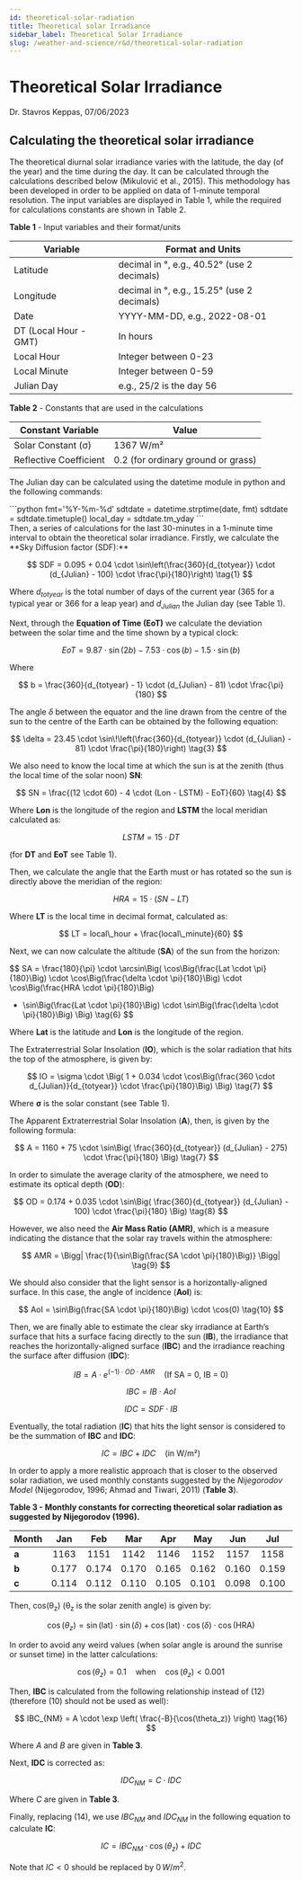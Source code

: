 ```yaml
---
id: theoretical-solar-radiation
title: Theoretical solar Irradiance
sidebar_label: Theoretical Solar Irradiance
slug: /weather-and-science/r&d/theoretical-solar-radiation
---
```


# Theoretical Solar Irradiance
Dr. Stavros Keppas, 07/06/2023

## Calculating the theoretical solar irradiance

The theoretical diurnal solar irradiance varies with the latitude, the day (of the year) and the time during the day. It can be calculated through the calculations described below (Mikulović et al., 2015). This methodology has been developed in order to be applied on data of 1-minute temporal resolution. The input variables are displayed in Table 1, while the required for calculations constants are shown in Table 2.  

**Table 1** - Input variables and their format/units

| Variable      | Format and Units                                   |
|---------------|---------------------------------------------------|
| Latitude      | decimal in °, e.g., 40.52° (use 2 decimals)       |
| Longitude     | decimal in °, e.g., 15.25° (use 2 decimals)       |
| Date          | YYYY-MM-DD, e.g., 2022-08-01                      |
| DT (Local Hour - GMT) | In hours                                 |
| Local Hour    | Integer between 0-23                              |
| Local Minute  | Integer between 0-59                              |
| Julian Day    | e.g., 25/2 is the day 56                          |

**Table 2** - Constants that are used in the calculations

| Constant Variable        | Value                                     |
|--------------------------|-------------------------------------------|
| Solar Constant (σ)       | 1367 W/m²                                |
| Reflective Coefficient   | 0.2 (for ordinary ground or grass)       |

The Julian day can be calculated using the datetime module in python and the following commands:
<div style={{ textAlign: "center" }}>
```python
fmt='%Y-%m-%d'
sdtdate = datetime.strptime(date, fmt)
sdtdate = sdtdate.timetuple()
local_day = sdtdate.tm_yday
```
</div>
Then, a series of calculations for the last 30-minutes in a 1-minute time interval to obtain the theoretical solar irradiance. Firstly, we calculate the **Sky Diffusion factor (SDF):**

$$
SDF = 0.095 + 0.04 \cdot \sin\left(\frac{360}{d_{totyear}} \cdot (d_{Julian} - 100) \cdot \frac{\pi}{180}\right) \tag{1}
$$

Where $d_{totyear}$ is the total number of days of the current year (365 for a typical year or 366 for a leap year) and $d_{Julian}$ the Julian day (see Table 1).

Next, through the **Equation of Time (EoT)** we calculate the deviation between the solar time and the time shown by a typical clock:

$$
EoT = 9.87 \cdot \sin(2b) - 7.53 \cdot \cos(b) - 1.5 \cdot \sin(b) \tag{2}
$$

Where

$$
b = \frac{360}{d_{totyear} - 1} \cdot (d_{Julian} - 81) \cdot \frac{\pi}{180}
$$

The angle $\delta$ between the equator and the line drawn from the centre of the sun to the centre of the Earth can be obtained by the following equation:

$$
\delta = 23.45 \cdot \sin\!\left(\frac{360}{d_{totyear}} \cdot (d_{Julian} - 81) \cdot \frac{\pi}{180}\right) \tag{3}
$$

We also need to know the local time at which the sun is at the zenith (thus the local time of the solar noon) **SN**:

$$
SN = \frac{(12 \cdot 60) - 4 \cdot (Lon - LSTM) - EoT}{60} \tag{4}
$$

Where **Lon** is the longitude of the region and **LSTM** the local meridian calculated as:

$$
LSTM = 15 \cdot DT
$$  

(for **DT** and **EoT** see Table 1).

Then, we calculate the angle that the Earth must or has rotated so the sun is directly above the meridian of the region:

$$
HRA = 15 \cdot (SN - LT) \tag{5}
$$

Where **LT** is the local time in decimal format, calculated as:

$$
LT = local\_hour + \frac{local\_minute}{60}
$$

Next, we can now calculate the altitude (**SA**) of the sun from the horizon:

$$
SA = \frac{180}{\pi} \cdot \arcsin\Big( 
\cos\Big(\frac{Lat \cdot \pi}{180}\Big) \cdot \cos\Big(\frac{\delta \cdot \pi}{180}\Big) \cdot \cos\Big(\frac{HRA \cdot \pi}{180}\Big) 
+ \sin\Big(\frac{Lat \cdot \pi}{180}\Big) \cdot \sin\Big(\frac{\delta \cdot \pi}{180}\Big) 
\Big) \tag{6}
$$

Where **Lat** is the latitude and **Lon** is the longitude of the region.

The Extraterrestrial Solar Insolation (**IO**), which is the solar radiation that hits the top of the atmosphere, is given by:

$$
IO = \sigma \cdot \Big( 1 + 0.034 \cdot \cos\Big(\frac{360 \cdot d_{Julian}}{d_{totyear}} \cdot \frac{\pi}{180}\Big) \Big) \tag{7}
$$

Where **σ** is the solar constant (see Table 1).

The Apparent Extraterrestrial Solar Insolation (**A**), then, is given by the following formula:

$$
A = 1160 + 75 \cdot \sin\Big( \frac{360}{d_{totyear}} (d_{Julian} - 275) \cdot \frac{\pi}{180} \Big) \tag{7}
$$

In order to simulate the average clarity of the atmosphere, we need to estimate its optical depth (**OD**):

$$
OD = 0.174 + 0.035 \cdot \sin\Big( \frac{360}{d_{totyear}} (d_{Julian} - 100) \cdot \frac{\pi}{180} \Big) \tag{8}
$$

However, we also need the **Air Mass Ratio (AMR)**, which is a measure indicating the distance that the solar ray travels within the atmosphere:

$$
AMR = \Bigg| \frac{1}{\sin\Big(\frac{SA \cdot \pi}{180}\Big)} \Bigg| \tag{9}
$$

We should also consider that the light sensor is a horizontally-aligned surface. In this case, the angle of incidence (**AoI**) is:

$$
AoI = \sin\Big(\frac{SA \cdot \pi}{180}\Big) \cdot \cos(0) \tag{10}
$$

Then, we are finally able to estimate the clear sky irradiance at Earth’s surface that hits a surface facing directly to the sun (**IB**), the irradiance that reaches the horizontally-aligned surface (**IBC**) and the irradiance reaching the surface after diffusion (**IDC**):

$$
IB = A \cdot e^{(-1) \cdot OD \cdot AMR} \quad \text{(If SA = 0, IB = 0)} \tag{11}
$$

$$
IBC = IB \cdot AoI \tag{12}
$$

$$
IDC = SDF \cdot IB \tag{13}
$$

Eventually, the total radiation (**IC**) that hits the light sensor is considered to be the summation of **IBC** and **IDC**:

$$
IC = IBC + IDC \quad \text{(in W/m²)} \tag{14}
$$

In order to apply a more realistic approach that is closer to the observed solar radiation, we used monthly constants suggested by the *Nijegorodov Model* (Nijegorodov, 1996; Ahmad and Tiwari, 2011) (**Table 3**).

<div style={{ textAlign: "center" }}>

**Table 3 - Monthly constants for correcting theoretical solar radiation as suggested by Nijegorodov (1996).**

| Month | Jan  | Feb  | Mar  | Apr  | May  | Jun  | Jul  | Aug  | Sep  | Oct  | Nov  | Dec  |
|:------|:----:|:----:|:----:|:----:|:----:|:----:|:----:|:----:|:----:|:----:|:----:|:----:|
| **a** | 1163 | 1151 | 1142 | 1146 | 1152 | 1157 | 1158 | 1152 | 1150 | 1156 | 1167 | 1169 |
| **b** | 0.177| 0.174| 0.170| 0.165| 0.162| 0.160| 0.159| 0.164| 0.167| 0.172| 0.174| 0.177 |
| **c** | 0.114| 0.112| 0.110| 0.105| 0.101| 0.098| 0.100| 0.103| 0.107| 0.111| 0.113| 0.115 |

</div>

Then, cos(θ<sub>z</sub>) (θ<sub>z</sub> is the solar zenith angle) is given by:

$$
\cos(\theta_z) = \sin(\text{lat}) \cdot \sin(\delta) + \cos(\text{lat}) \cdot \cos(\delta) \cdot \cos(\text{HRA}) \tag{15}
$$

In order to avoid any weird values (when solar angle is around the sunrise or sunset time) in the latter calculations:

$$
\cos(\theta_z) = 0.1 \quad \text{when} \quad \cos(\theta_z) < 0.001
$$

Then, **IBC** is calculated from the following relationship instead of (12) (therefore (10) should not be used as well):

$$
IBC_{NM} = A \cdot \exp \left( \frac{-B}{\cos(\theta_z)} \right) \tag{16}
$$

Where *A* and *B* are given in **Table 3**.

Next, **IDC** is corrected as:

$$
IDC_{NM} = C \cdot IDC \tag{17}
$$

Where *C* are given in **Table 3**.

Finally, replacing (14), we use $IBC_{NM}$ and $IDC_{NM}$ in the following equation to calculate **IC**:

$$
IC = IBC_{NM} \cdot \cos(\theta_z) + IDC \tag{18}
$$

Note that $IC < 0$ should be replaced by $0 \, W/m^2$.